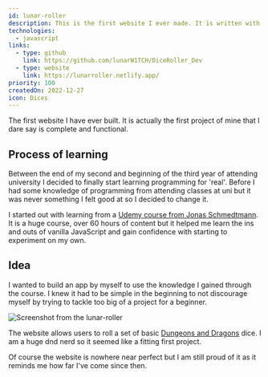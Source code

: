 ```yaml
---
id: lunar-roller
description: This is the first website I ever made. It is written with HTML, CSS and Javascript only. It's sole purpose is to allow user to roll multiple-sided dice.
technologies:
  - javascript
links:
  - type: github
    link: https://github.com/lunarW1TCH/DiceRoller_Dev
  - type: website
    link: https://lunarroller.netlify.app/
priority: 100
createdOn: 2022-12-27
icon: Dices
---
```



The first website I have ever built. It is actually the first project of mine that I dare say is complete and functional.

## Process of learning

Between the end of my second and beginning of the third year of attending university I decided to finally start learning programming for 'real'. Before I had some knowledge of programming from attending classes at uni but it was never something I felt good at so I decided to change it.

I started out with learning from a [Udemy course from Jonas Schmedtmann](https://www.udemy.com/course/the-complete-javascript-course/?couponCode=ST15MT31224). It is a huge course, over 60 hours of content but it helped me learn the ins and outs of vanilla JavaScript and gain confidence with starting to experiment on my own.

## Idea

I wanted to build an app by myself to use the knowledge I gained through the course. I knew it had to be simple in the beginning to not discourage myself by trying to tackle too big of a project for a beginner.

<Img src="lunar-roller" alt="Screenshot from the lunar-roller" />

The website allows users to roll a set of basic [Dungeons and Dragons](https://dnd.wizards.com/) dice. I am a huge dnd nerd so it seemed like a fitting first project.

Of course the website is nowhere near perfect but I am still proud of it as it reminds me how far I've come since then.
